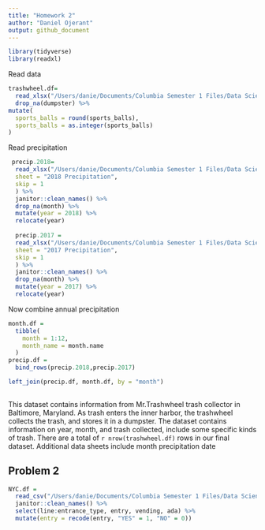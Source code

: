 ```yaml
---
title: "Homework 2"
author: "Daniel Ojerant"
output: github_document
---
```


```r
library(tidyverse)
library(readxl)
```


Read data
```r
trashwheel.df=
  read_xlsx("/Users/danie/Documents/Columbia Semester 1 Files/Data Science  R Code/Data Wrangling/p8105_hw2_do2381/Trash-Wheel-Collection-Totals-8-6-19.xlsx", range = cell_cols("A:N")) %>% janitor::clean_names() %>% 
  drop_na(dumpster) %>% 
mutate(
  sports_balls = round(sports_balls),
  sports_balls = as.integer(sports_balls)
)
```

Read precipitation

```r
 precip.2018=
  read_xlsx("/Users/danie/Documents/Columbia Semester 1 Files/Data Science  R Code/Data Wrangling/p8105_hw2_do2381/Trash-Wheel-Collection-Totals-8-6-19.xlsx",
  sheet = "2018 Precipitation",
  skip = 1
  ) %>% 
  janitor::clean_names() %>% 
  drop_na(month) %>% 
  mutate(year = 2018) %>% 
  relocate(year)
  
  precip.2017 =
  read_xlsx("/Users/danie/Documents/Columbia Semester 1 Files/Data Science  R Code/Data Wrangling/p8105_hw2_do2381/Trash-Wheel-Collection-Totals-8-6-19.xlsx",
  sheet = "2017 Precipitation",
  skip = 1
  ) %>% 
  janitor::clean_names() %>% 
  drop_na(month) %>% 
  mutate(year = 2017) %>% 
  relocate(year)
```

Now combine annual precipitation
```r
month.df =
  tibble(
    month = 1:12,
    month_name = month.name
  )
precip.df =
  bind_rows(precip.2018,precip.2017)

left_join(precip.df, month.df, by = "month")
  
```

This dataset contains information from Mr.Trashwheel trash collector in Baltimore, Maryland. As trash enters the inner harbor, the trashwheel collects the trash, and stores it in a dumpster. The dataset contains information on year, month, and trash collected, include some specific kinds of trash. There are a total of `r nrow(trashwheel.df)` rows in our final dataset. Additional data sheets include month precipitation date

## Problem 2

```r
NYC.df = 
  read_csv("/Users/danie/Documents/Columbia Semester 1 Files/Data Science  R Code/Data Wrangling/p8105_hw2_do2381/NYC_Transit_Subway_Entrance_And_Exit_Data.csv") %>% 
  janitor::clean_names() %>% 
  select(line:entrance_type, entry, vending, ada) %>% 
  mutate(entry = recode(entry, "YES" = 1, "NO" = 0))

```

```r

```


